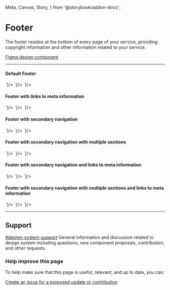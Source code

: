   Meta,
  Canvas,
  Story,
} from '@storybook/addon-docs';


<Meta title="Components/AppFooter" component={GoAAppFooter} />

# Footer

The footer resides at the bottom of every page of your service, providing copyright information and other information related to your service.

[Figma design component](https://www.figma.com/file/3pb2IK8s2QUqWieH79KdN7/%E2%9D%96-Components-%7C-DDI-DS?node-id=582%3A5939)

---

#### Default Footer

<Story name="Default Footer">
  <GoAAppFooter/>
</Story>

<Tabs>
  <Tab label="Web Component">
    <CodeSnippet lang="html" code={`
      <goa-app-footer></goa-app-footer>
    `}/>
  </Tab>
  <Tab label="Angular">
    <CodeSnippet lang="html" code={`
      <goa-app-footer></goa-app-footer>
    `}/>
  </Tab>
  <Tab label="React">
    <CodeSnippet lang="tsx" code={`
      <GoAAppFooter />
    `}/>
  </Tab>
</Tabs>

#### Footer with links to meta information

<Story name="Footer with links to meta information">
  <GoAAppFooter id="abc">
    <GoAMetaLink footerId="abc" url="privacy.html" title="Privacy" />
    <GoAMetaLink footerId="abc" url="disclaimer.html" title="Disclaimer" />
    <GoAMetaLink footerId="abc" url="accessibility.html" title="Accessibility" />
    <GoAMetaLink footerId="abc" url="using-alberta.html" title="Using Alberta.ca" />
  </GoAAppFooter>
</Story>

<Tabs>
  <Tab label="Web Component">
    <CodeSnippet lang="html" code={`
      <goa-app-footer>
        <goa-meta-link url="privacy.html" title="Privacy" />
        <goa-meta-link url="disclaimer.html" title="Disclaimer" />
        <goa-meta-link url="accessibility.html" title="Accessibility" />
        <goa-meta-link url="using-alberta.html" title="Using Alberta.ca" />
      </goa-app-footer>
    `}/>
  </Tab>
  <Tab label="Angular">
    <CodeSnippet lang="html" code={`
      <goa-app-footer>
        <goa-meta-link url="privacy.html" title="Privacy" />
        <goa-meta-link url="disclaimer.html" title="Disclaimer" />
        <goa-meta-link url="accessibility.html" title="Accessibility" />
        <goa-meta-link url="using-alberta.html" title="Using Alberta.ca" />
      </goa-app-footer>
    `}/>
  </Tab>
  <Tab label="React">
    <CodeSnippet lang="tsx" code={`
      <GoAAppFooter>
        <GoAMetaLink url="privacy.html" title="Privacy" />
        <GoAMetaLink url="disclaimer.html" title="Disclaimer" />
        <GoAMetaLink url="accessibility.html" title="Accessibility" />
        <GoAMetaLink url="using-alberta.html" title="Using Alberta.ca" />
      </GoAAppFooter>
    `}/>
  </Tab>
</Tabs>

#### Footer with secondary navigation

<Story name="Footer with secondary navigation">
  <GoAAppFooter id="1">
    <GoANavigationLink footerId="1" url="a.html" title="Arts and culture" />
    <GoANavigationLink footerId="1" url="b.html" title="Education and training" />
    <GoANavigationLink footerId="1" url="c.html" title="Family and social supports" />
    <GoANavigationLink footerId="1" url="d.html" title="Housing and community" />
    <GoANavigationLink footerId="1" url="e.html" title="Life events" />
    <GoANavigationLink footerId="1" url="instagram.html" title="Instagram" />
    <GoANavigationLink footerId="1" url="youtube.html" title="YouTube" />
    <GoANavigationLink footerId="1" url="facebook.html" title="Facebook" />
    <GoANavigationLink footerId="1" url="snapchat.html" title="Snapchat" />
    <GoANavigationLink footerId="1" url="twitter.html" title="Twitter" />
  </GoAAppFooter>
</Story>

<Tabs>
  <Tab label="Web Component">
    <CodeSnippet lang="html" code={`
      <goa-app-footer>
        <goa-navigation-link  url="a.html" title="Arts and culture" />
        <goa-navigation-link  url="b.html" title="Education and training" />
        <goa-navigation-link  url="c.html" title="Family and social supports" />
        <goa-navigation-link  url="d.html" title="Housing and community" />
        <goa-navigation-link  url="e.html" title="Life events" />
        <goa-navigation-link  url="instagram.html" title="Instagram" />
        <goa-navigation-link  url="youtube.html" title="YouTube" />
        <goa-navigation-link  url="facebook.html" title="Facebook" />
        <goa-navigation-link  url="snapchat.html" title="Snapchat" />
        <goa-navigation-link  url="twitter.html" title="Twitter" />
      </goa-app-footer>
    `}/>
  </Tab>
  <Tab label="Angular">
    <CodeSnippet lang="html" code={`
      <goa-app-footer>
        <goa-navigation-link  url="a.html" title="Arts and culture" />
        <goa-navigation-link  url="b.html" title="Education and training" />
        <goa-navigation-link  url="c.html" title="Family and social supports" />
        <goa-navigation-link  url="d.html" title="Housing and community" />
        <goa-navigation-link  url="e.html" title="Life events" />
        <goa-navigation-link  url="instagram.html" title="Instagram" />
        <goa-navigation-link  url="youtube.html" title="YouTube" />
        <goa-navigation-link  url="facebook.html" title="Facebook" />
        <goa-navigation-link  url="snapchat.html" title="Snapchat" />
        <goa-navigation-link  url="twitter.html" title="Twitter" />
      </goa-app-footer>
    `}/>
  </Tab>
  <Tab label="React">
    <CodeSnippet lang="tsx" code={`
      <GoAAppFooter>
        <GoANavigationLink  url="a.html" title="Arts and culture" />
        <GoANavigationLink  url="b.html" title="Education and training" />
        <GoANavigationLink  url="c.html" title="Family and social supports" />
        <GoANavigationLink  url="d.html" title="Housing and community" />
        <GoANavigationLink  url="e.html" title="Life events" />
        <GoANavigationLink  url="instagram.html" title="Instagram" />
        <GoANavigationLink  url="youtube.html" title="YouTube" />
        <GoANavigationLink  url="facebook.html" title="Facebook" />
        <GoANavigationLink  url="snapchat.html" title="Snapchat" />
        <GoANavigationLink  url="twitter.html" title="Twitter" />
      </GoAAppFooter>
    `}/>
  </Tab>
</Tabs>

#### Footer with secondary navigation with multiple sections

<Story name="Footer with secondary navigation with multiple sections">
  <GoAAppFooter id="2">
    <GoANavigationLink footerId="2" section="All Services" url="a.html" title="Arts and culture" />
    <GoANavigationLink footerId="2" section="All Services" url="b.html" title="Education and training" />
    <GoANavigationLink footerId="2" section="All Services" url="c.html" title="Family and social supports" />
    <GoANavigationLink footerId="2" section="All Services" url="d.html" title="Housing and community" />
    <GoANavigationLink footerId="2" section="All Services" url="e.html" title="Life events" />
    <GoANavigationLink footerId="2" section="Social Media" url="instagram.html" title="Instagram" />
    <GoANavigationLink footerId="2" section="Social Media" url="youtube.html" title="YouTube" />
    <GoANavigationLink footerId="2" section="Social Media" url="facebook.html" title="Facebook" />
    <GoANavigationLink footerId="2" section="Social Media" url="snapchat.html" title="Snapchat" />
    <GoANavigationLink footerId="2" section="Social Media" url="twitter.html" title="Twitter" />
  </GoAAppFooter>
</Story>

<Tabs>
  <Tab label="Web Component">
    <CodeSnippet lang="html" code={`
      <goa-app-footer>
        <goa-navigation-link  section="All Services" url="a.html" title="Arts and culture" />
        <goa-navigation-link  section="All Services" url="b.html" title="Education and training" />
        <goa-navigation-link  section="All Services" url="c.html" title="Family and social supports" />
        <goa-navigation-link  section="All Services" url="d.html" title="Housing and community" />
        <goa-navigation-link  section="All Services" url="e.html" title="Life events" />
        <goa-navigation-link  section="Social Media" url="instagram.html" title="Instagram" />
        <goa-navigation-link  section="Social Media" url="youtube.html" title="YouTube" />
        <goa-navigation-link  section="Social Media" url="facebook.html" title="Facebook" />
        <goa-navigation-link  section="Social Media" url="snapchat.html" title="Snapchat" />
        <goa-navigation-link  section="Social Media" url="twitter.html" title="Twitter" />
      </goa-app-footer>
    `}/>
  </Tab>
  <Tab label="Angular">
    <CodeSnippet lang="html" code={`
      <goa-app-footer>
        <goa-navigation-link  section="All Services" url="a.html" title="Arts and culture" />
        <goa-navigation-link  section="All Services" url="b.html" title="Education and training" />
        <goa-navigation-link  section="All Services" url="c.html" title="Family and social supports" />
        <goa-navigation-link  section="All Services" url="d.html" title="Housing and community" />
        <goa-navigation-link  section="All Services" url="e.html" title="Life events" />
        <goa-navigation-link  section="Social Media" url="instagram.html" title="Instagram" />
        <goa-navigation-link  section="Social Media" url="youtube.html" title="YouTube" />
        <goa-navigation-link  section="Social Media" url="facebook.html" title="Facebook" />
        <goa-navigation-link  section="Social Media" url="snapchat.html" title="Snapchat" />
        <goa-navigation-link  section="Social Media" url="twitter.html" title="Twitter" />
      </goa-app-footer>
    `}/>
  </Tab>
  <Tab label="React">
    <CodeSnippet lang="tsx" code={`
      <GoAAppFooter>
        <GoANavigationLink section="All Services" url="a.html" title="Arts and culture" />
        <GoANavigationLink section="All Services" url="b.html" title="Education and training" />
        <GoANavigationLink section="All Services" url="c.html" title="Family and social supports" />
        <GoANavigationLink section="All Services" url="d.html" title="Housing and community" />
        <GoANavigationLink section="All Services" url="e.html" title="Life events" />
        <GoANavigationLink section="Social Media" url="instagram.html" title="Instagram" />
        <GoANavigationLink section="Social Media" url="youtube.html" title="YouTube" />
        <GoANavigationLink section="Social Media" url="facebook.html" title="Facebook" />
        <GoANavigationLink section="Social Media" url="snapchat.html" title="Snapchat" />
        <GoANavigationLink section="Social Media" url="twitter.html" title="Twitter" />
      </GoAAppFooter>
    `}/>
  </Tab>
</Tabs>


#### Footer with secondary navigation and links to meta information

<Story name="Footer with secondary navigation and links to meta information">
  <GoAAppFooter id="3">
    <GoAMetaLink footerId="3" url="privacy.html" title="Privacy" />
    <GoAMetaLink footerId="3" url="disclaimer.html" title="Disclaimer" />
    <GoAMetaLink footerId="3" url="accessibility.html" title="Accessibility" />
    <GoAMetaLink footerId="3" url="using-alberta.html" title="Using Alberta.ca" />
    <GoANavigationLink footerId="3" url="a.html" title="Arts and culture" />
    <GoANavigationLink footerId="3" url="b.html" title="Education and training" />
    <GoANavigationLink footerId="3" url="c.html" title="Family and social supports" />
    <GoANavigationLink footerId="3" url="d.html" title="Housing and community" />
    <GoANavigationLink footerId="3" url="e.html" title="Life events" />
    <GoANavigationLink footerId="3" url="instagram.html" title="Instagram" />
    <GoANavigationLink footerId="3" url="youtube.html" title="YouTube" />
    <GoANavigationLink footerId="3" url="facebook.html" title="Facebook" />
    <GoANavigationLink footerId="3" url="snapchat.html" title="Snapchat" />
    <GoANavigationLink footerId="3" url="twitter.html" title="Twitter" />
  </GoAAppFooter>
</Story>

<Tabs>
  <Tab label="Web Component">
    <CodeSnippet lang="html" code={`
      <goa-app-footer>
        <goa-meta-link url="privacy.html" title="Privacy" />
        <goa-meta-link url="disclaimer.html" title="Disclaimer" />
        <goa-meta-link url="accessibility.html" title="Accessibility" />
        <goa-meta-link url="using-alberta.html" title="Using Alberta.ca" />
        <goa-navigation-link  url="a.html" title="Arts and culture" />
        <goa-navigation-link  url="b.html" title="Education and training" />
        <goa-navigation-link  url="c.html" title="Family and social supports" />
        <goa-navigation-link  url="d.html" title="Housing and community" />
        <goa-navigation-link  url="e.html" title="Life events" />
        <goa-navigation-link  url="instagram.html" title="Instagram" />
        <goa-navigation-link  url="youtube.html" title="YouTube" />
        <goa-navigation-link  url="facebook.html" title="Facebook" />
        <goa-navigation-link  url="snapchat.html" title="Snapchat" />
        <goa-navigation-link  url="twitter.html" title="Twitter" />
      </goa-app-footer>
    `}/>
  </Tab>
  <Tab label="Angular">
    <CodeSnippet lang="html" code={`
      <goa-app-footer>
        <goa-meta-link url="privacy.html" title="Privacy" />
        <goa-meta-link url="disclaimer.html" title="Disclaimer" />
        <goa-meta-link url="accessibility.html" title="Accessibility" />
        <goa-meta-link url="using-alberta.html" title="Using Alberta.ca" />
        <goa-navigation-link  url="a.html" title="Arts and culture" />
        <goa-navigation-link  url="b.html" title="Education and training" />
        <goa-navigation-link  url="c.html" title="Family and social supports" />
        <goa-navigation-link  url="d.html" title="Housing and community" />
        <goa-navigation-link  url="e.html" title="Life events" />
        <goa-navigation-link  url="instagram.html" title="Instagram" />
        <goa-navigation-link  url="youtube.html" title="YouTube" />
        <goa-navigation-link  url="facebook.html" title="Facebook" />
        <goa-navigation-link  url="snapchat.html" title="Snapchat" />
        <goa-navigation-link  url="twitter.html" title="Twitter" />
      </goa-app-footer>
    `}/>
  </Tab>
  <Tab label="React">
    <CodeSnippet lang="tsx" code={`
      <GoAAppFooter>
        <GoAMetaLink url="privacy.html" title="Privacy" />
        <GoAMetaLink url="disclaimer.html" title="Disclaimer" />
        <GoAMetaLink url="accessibility.html" title="Accessibility" />
        <GoAMetaLink url="using-alberta.html" title="Using Alberta.ca" />
        <GoANavigationLink  url="a.html" title="Arts and culture" />
        <GoANavigationLink  url="b.html" title="Education and training" />
        <GoANavigationLink  url="c.html" title="Family and social supports" />
        <GoANavigationLink  url="d.html" title="Housing and community" />
        <GoANavigationLink  url="e.html" title="Life events" />
        <GoANavigationLink  url="instagram.html" title="Instagram" />
        <GoANavigationLink  url="youtube.html" title="YouTube" />
        <GoANavigationLink  url="facebook.html" title="Facebook" />
        <GoANavigationLink  url="snapchat.html" title="Snapchat" />
        <GoANavigationLink  url="twitter.html" title="Twitter" />
      </GoAAppFooter>
    `}/>
  </Tab>
</Tabs>


#### Footer with secondary navigation with multiple sections and links to meta information

<Story name="Footer with secondary navigation with multiple sections and links to meta information">
  <GoAAppFooter id="4">
    <GoAMetaLink footerId="4" url="privacy.html" title="Privacy" />
    <GoAMetaLink footerId="4" url="disclaimer.html" title="Disclaimer" />
    <GoAMetaLink footerId="4" url="accessibility.html" title="Accessibility" />
    <GoAMetaLink footerId="4" url="using-alberta.html" title="Using Alberta.ca" />
    <GoANavigationLink footerId="4" section="All Services" url="a.html" title="Arts and culture" />
    <GoANavigationLink footerId="4" section="All Services" url="b.html" title="Education and training" />
    <GoANavigationLink footerId="4" section="All Services" url="c.html" title="Family and social supports" />
    <GoANavigationLink footerId="4" section="All Services" url="d.html" title="Housing and community" />
    <GoANavigationLink footerId="4" section="All Services" url="e.html" title="Life events" />
    <GoANavigationLink footerId="4" section="Social Media" url="instagram.html" title="Instagram" />
    <GoANavigationLink footerId="4" section="Social Media" url="youtube.html" title="YouTube" />
    <GoANavigationLink footerId="4" section="Social Media" url="facebook.html" title="Facebook" />
    <GoANavigationLink footerId="4" section="Social Media" url="snapchat.html" title="Snapchat" />
    <GoANavigationLink footerId="4" section="Social Media" url="twitter.html" title="Twitter" />
  </GoAAppFooter>
</Story>

<Tabs>
  <Tab label="Web Component">
    <CodeSnippet lang="html" code={`
      <goa-app-footer>
        <goa-meta-link url="privacy.html" title="Privacy" />
        <goa-meta-link url="disclaimer.html" title="Disclaimer" />
        <goa-meta-link url="accessibility.html" title="Accessibility" />
        <goa-meta-link url="using-alberta.html" title="Using Alberta.ca" />
        <goa-navigation-link  section="All Services" url="a.html" title="Arts and culture" />
        <goa-navigation-link  section="All Services" url="b.html" title="Education and training" />
        <goa-navigation-link  section="All Services" url="c.html" title="Family and social supports" />
        <goa-navigation-link  section="All Services" url="d.html" title="Housing and community" />
        <goa-navigation-link  section="All Services" url="e.html" title="Life events" />
        <goa-navigation-link  section="Social Media" url="instagram.html" title="Instagram" />
        <goa-navigation-link  section="Social Media" url="youtube.html" title="YouTube" />
        <goa-navigation-link  section="Social Media" url="facebook.html" title="Facebook" />
        <goa-navigation-link  section="Social Media" url="snapchat.html" title="Snapchat" />
        <goa-navigation-link  section="Social Media" url="twitter.html" title="Twitter" />
      </goa-app-footer>
    `}/>
  </Tab>
  <Tab label="Angular">
    <CodeSnippet lang="html" code={`
      <goa-app-footer>
        <goa-meta-link url="privacy.html" title="Privacy" />
        <goa-meta-link url="disclaimer.html" title="Disclaimer" />
        <goa-meta-link url="accessibility.html" title="Accessibility" />
        <goa-meta-link url="using-alberta.html" title="Using Alberta.ca" />
        <goa-navigation-link  section="All Services" url="a.html" title="Arts and culture" />
        <goa-navigation-link  section="All Services" url="b.html" title="Education and training" />
        <goa-navigation-link  section="All Services" url="c.html" title="Family and social supports" />
        <goa-navigation-link  section="All Services" url="d.html" title="Housing and community" />
        <goa-navigation-link  section="All Services" url="e.html" title="Life events" />
        <goa-navigation-link  section="Social Media" url="instagram.html" title="Instagram" />
        <goa-navigation-link  section="Social Media" url="youtube.html" title="YouTube" />
        <goa-navigation-link  section="Social Media" url="facebook.html" title="Facebook" />
        <goa-navigation-link  section="Social Media" url="snapchat.html" title="Snapchat" />
        <goa-navigation-link  section="Social Media" url="twitter.html" title="Twitter" />
      </goa-app-footer>
    `}/>
  </Tab>
  <Tab label="React">
    <CodeSnippet lang="tsx" code={`
      <GoAAppFooter>
        <GoAMetaLink url="privacy.html" title="Privacy" />
        <GoAMetaLink url="disclaimer.html" title="Disclaimer" />
        <GoAMetaLink url="accessibility.html" title="Accessibility" />
        <GoAMetaLink url="using-alberta.html" title="Using Alberta.ca" />
        <GoANavigationLink section="All Services" url="a.html" title="Arts and culture" />
        <GoANavigationLink section="All Services" url="b.html" title="Education and training" />
        <GoANavigationLink section="All Services" url="c.html" title="Family and social supports" />
        <GoANavigationLink section="All Services" url="d.html" title="Housing and community" />
        <GoANavigationLink section="All Services" url="e.html" title="Life events" />
        <GoANavigationLink section="Social Media" url="instagram.html" title="Instagram" />
        <GoANavigationLink section="Social Media" url="youtube.html" title="YouTube" />
        <GoANavigationLink section="Social Media" url="facebook.html" title="Facebook" />
        <GoANavigationLink section="Social Media" url="snapchat.html" title="Snapchat" />
        <GoANavigationLink section="Social Media" url="twitter.html" title="Twitter" />
      </GoAAppFooter>
    `}/>
  </Tab>
</Tabs>

---

## Support

<goa-callout type="information" title="Need help? Connect with us on Slack">
  <a href="https://goa-dio.slack.com/archives/C02PLLT9HQ9">#design-system-support</a> General information and discussion related to design system including questions, new component proposals, contribution, and other requests.
</goa-callout>

### Help improve this page

To help make sure that this page is useful, relevant, and up to date, you can:

[Create an issue for a proposed update or contribution](https://github.com/GovAlta/ui-components/issues/new/choose)
